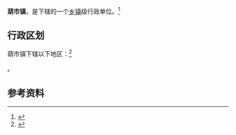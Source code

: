 {{中国乡级行政区|52/03/81/104/000}}

'''葫市镇'''，是{{PRC admin/fullname|52/03/81/104/000|3}}下辖的一个[[乡镇|乡镇]]级行政单位。<ref>{{PRC admin/ref sgc|{{PRC admin/parent|52/03/81/104/000}}}}</ref>

== 行政区划 ==

葫市镇下辖以下地区：<ref>{{PRC admin/ref sgc|52/03/81/104/000}}</ref>

{{PRC admin/children|52/03/81/104/000}}。

== 参考资料 ==

{{reflist}}

{{行政区划小作品}}
{{PRC admin/navcat|52/03/81/104/000}}